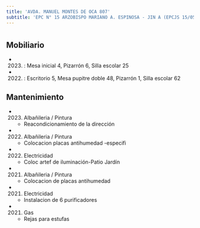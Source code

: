 ```yaml
---
title: 'AVDA. MANUEL MONTES DE OCA 807'
subtitle: 'EPC N° 15 ARZOBISPO MARIANO A. ESPINOSA - JIN A (EPCJS 15/05°)'
---
```


#


## Mobiliario

*  (2023) : Mesa inicial 4, Pizarrón 6, Silla escolar 25 

*  (2022) : Escritorio 5, Mesa pupitre doble 48, Pizarrón 1, Silla escolar 62 





## Mantenimiento

*  (2023) Albañileria / Pintura 
    + Reacondicionamiento de la dirección

*  (2022) Albañileria / Pintura 
    + Colocacion  placas antihumedad -especifi

*  (2022) Electricidad 
    + Coloc artef de iluminación-Patio Jardín

*  (2021) Albañileria / Pintura 
    + Colocacion de placas antihumedad

*  (2021) Electricidad 
    + Instalacion de 6 purificadores

*  (2021) Gas 
    + Rejas para estufas



